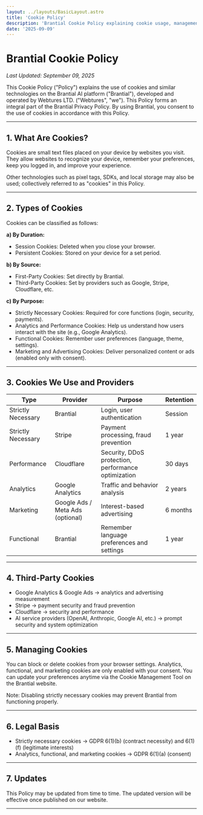 ```yaml
---
layout: ../layouts/BasicLayout.astro
title: 'Cookie Policy'
description: 'Brantial Cookie Policy explaining cookie usage, management, and legal basis.'
date: '2025-09-09'
---
```


# Brantial Cookie Policy

_Last Updated: September 09, 2025_

This Cookie Policy ("Policy") explains the use of cookies and similar technologies on the Brantial AI platform ("Brantial"), developed and operated by Webtures LTD. ("Webtures", "we"). This Policy forms an integral part of the Brantial Privacy Policy. By using Brantial, you consent to the use of cookies in accordance with this Policy.

---

## 1. What Are Cookies?

Cookies are small text files placed on your device by websites you visit. They allow websites to recognize your device, remember your preferences, keep you logged in, and improve your experience.

Other technologies such as pixel tags, SDKs, and local storage may also be used; collectively referred to as "cookies" in this Policy.

---

## 2. Types of Cookies

Cookies can be classified as follows:

**a) By Duration:**

- Session Cookies: Deleted when you close your browser.
- Persistent Cookies: Stored on your device for a set period.

**b) By Source:**

- First-Party Cookies: Set directly by Brantial.
- Third-Party Cookies: Set by providers such as Google, Stripe, Cloudflare, etc.

**c) By Purpose:**

- Strictly Necessary Cookies: Required for core functions (login, security, payments).
- Analytics and Performance Cookies: Help us understand how users interact with the site (e.g., Google Analytics).
- Functional Cookies: Remember user preferences (language, theme, settings).
- Marketing and Advertising Cookies: Deliver personalized content or ads (enabled only with consent).

---

## 3. Cookies We Use and Providers

| Type               | Provider                         | Purpose                                             | Retention |
| ------------------ | -------------------------------- | --------------------------------------------------- | --------- |
| Strictly Necessary | Brantial                         | Login, user authentication                          | Session   |
| Strictly Necessary | Stripe                           | Payment processing, fraud prevention                | 1 year    |
| Performance        | Cloudflare                       | Security, DDoS protection, performance optimization | 30 days   |
| Analytics          | Google Analytics                 | Traffic and behavior analysis                       | 2 years   |
| Marketing          | Google Ads / Meta Ads (optional) | Interest-based advertising                          | 6 months  |
| Functional         | Brantial                         | Remember language preferences and settings          | 1 year    |

---

## 4. Third-Party Cookies

- Google Analytics & Google Ads → analytics and advertising measurement
- Stripe → payment security and fraud prevention
- Cloudflare → security and performance
- AI service providers (OpenAI, Anthropic, Google AI, etc.) → prompt security and system optimization

---

## 5. Managing Cookies

You can block or delete cookies from your browser settings. Analytics, functional, and marketing cookies are only enabled with your consent. You can update your preferences anytime via the Cookie Management Tool on the Brantial website.

Note: Disabling strictly necessary cookies may prevent Brantial from functioning properly.

---

## 6. Legal Basis

- Strictly necessary cookies → GDPR 6(1)(b) (contract necessity) and 6(1)(f) (legitimate interests)
- Analytics, functional, and marketing cookies → GDPR 6(1)(a) (consent)

---

## 7. Updates

This Policy may be updated from time to time. The updated version will be effective once published on our website.

---
